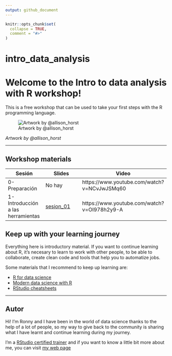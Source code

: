 ```yaml
---
output: github_document
---
```


<!-- README.md is generated from README.Rmd. Please edit that file -->

```r
knitr::opts_chunk$set(
  collapse = TRUE,
  comment = "#>"
)
```

# intro_data_analysis

# Welcome to the Intro to data analysis with R workshop! 

<!-- badges: start -->
<!-- badges: end -->

This is a free workshop that can be used to take your first steps with the
R programming language.

![Artwork by @allison_horst](img/code_hero.jpg)

*Artwork by @allison_horst*

***

## Workshop materials

| Sesión | Slides | Video |
| ------ | ------------ | ----- |
| 0-Preparación | No hay | https://www.youtube.com/watch?v=NCvJwJSMq60 |
| 1- Introducción a las herramientas | [sesion_01](https://github.com/ronnyhdez/curso_ciencia_datos_r/blob/main/presentaciones/Introducci%C3%B3n%20al%20an%C3%A1lisis%20y%20manejo%20de%20datos%20con%20R.pdf) | https://www.youtube.com/watch?v=OI978h2y9-A |

## Keep up with your learning journey

Everything here is introductory material. If you want to continue learning
about R, it's necesary to learn to work with other people, to be able to 
collaborate, create clean code and tools that help you to automatize jobs.

Some materials that I recommend to keep up learning are:

 - [R for data science](https://r4ds.had.co.nz/)
 - [Modern data science with R](https://mdsr-book.github.io/mdsr2e/)
 - [RStudio cheatsheets](https://www.rstudio.com/resources/cheatsheets/)

***

## Autor

Hi! I'm Ronny and I have been in the world of data science thanks to the help
of a lot of people, so my way to give back to the community is sharing what I
have learnt and continue learning during my journey.

I'm a [RStudio certified trainer](https://education.rstudio.com/trainers/people/hernandez+ronny/) and if
you want to know a little bit more about me, you can visit [my web page](http://ronnyhdez.rbind.io/) 

